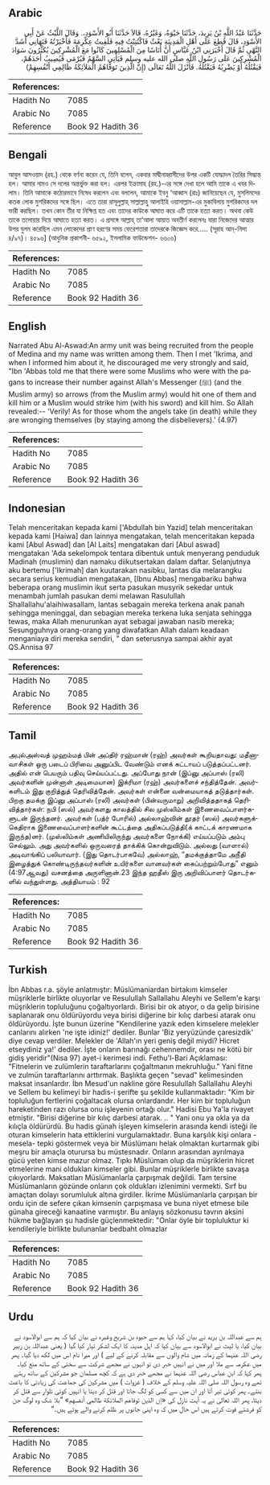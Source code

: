 ## Arabic


<div dir="rtl" lang="ar" style={{fontSize:'larger',backgroundColor:'#f8f9fa',padding:20}}>
حَدَّثَنَا عَبْدُ اللَّهِ بْنُ يَزِيدَ، حَدَّثَنَا حَيْوَةُ، وَغَيْرُهُ، قَالاَ حَدَّثَنَا أَبُو الأَسْوَدِ،‏.‏ وَقَالَ اللَّيْثُ عَنْ أَبِي الأَسْوَدِ، قَالَ قُطِعَ عَلَى أَهْلِ الْمَدِينَةِ بَعْثٌ فَاكْتُتِبْتُ فِيهِ فَلَقِيتُ عِكْرِمَةَ فَأَخْبَرْتُهُ فَنَهَانِي أَشَدَّ النَّهْىِ ثُمَّ قَالَ أَخْبَرَنِي ابْنُ عَبَّاسٍ أَنَّ أُنَاسًا مِنَ الْمُسْلِمِينَ كَانُوا مَعَ الْمُشْرِكِينَ يُكَثِّرُونَ سَوَادَ الْمُشْرِكِينَ عَلَى رَسُولِ اللَّهِ صلى الله عليه وسلم فَيَأْتِي السَّهْمُ فَيُرْمَى فَيُصِيبُ أَحَدَهُمْ، فَيَقْتُلُهُ أَوْ يَضْرِبُهُ فَيَقْتُلُهُ‏.‏ فَأَنْزَلَ اللَّهُ تَعَالَى ‏(‏إِنَّ الَّذِينَ تَوَفَّاهُمُ الْمَلاَئِكَةُ ظَالِمِي أَنْفُسِهِمْ‏)‏
</div>
<div style={{backgroundColor:'#f8f9fa',padding:20, marginBottom: 10}}><table> <thead> <tr> <th>References:</th> <th></th> </tr> </thead> <tbody><tr><td>Hadith No</td><td>7085</td></tr><tr><td>Arabic No</td><td>7085</td></tr><tr><td>Reference</td><td>Book 92 Hadith 36</td></tr></tbody></table></div>

## Bengali


<div dir="ltr" lang="bn" style={{fontSize:'larger',backgroundColor:'#f8f9fa',padding:20}}>
আবুল আসওয়াদ (রহ.) থেকে বর্ণনা করেন যে, তিনি বলেন, একবার মাদ্বীনাহ্বাসীদের উপর একটি যোদ্ধাদল তৈরির সিদ্ধান্ত হল। আমার নামও সে দলের অন্তর্ভুক্ত করা হল। এরপর ইক্রামাহ (রহ.)-এর সঙ্গে দেখা হলে আমি তাকে এ খবর দিলাম। তিনি আমাকে কঠোরভাবে নিষেধ করলেন এবং বললেন, আমাকে ইবনু ‘আব্বাস (রাঃ) জানিয়েছেন যে, মুসলিমদের কতক লোক মুশরিকদের সঙ্গে ছিল। এতে তারা রাসূলুল্লাহ্ সাল্লাল্লাহু আলাইহি ওয়াসাল্লাম-এর মুকাবিলায় মুশরিকদের দল ভারী করছিল। তখন কোন তীর যা নিক্ষিপ্ত হত এবং তাদের কাউকে আঘাত করে এটি তাকে হত্যা করত। অথবা কেউ তাকে তলোয়ার দিয়ে আঘাতে হত্যা করত। এ প্রসঙ্গে আল্লাহ্ তা‘আলা আয়াত অবতীর্ণ করলেনঃ যারা নিজেদের আত্মার উপর যুলম করেছিল এমন লোকেদের প্রাণ হরণের সময় ফেরেশতারা তাদেরকে জিজ্ঞেস করে..... (সূরাহ আন্-নিসা ৪/৯৭)। ৪৫৯৬] (আধুনিক প্রকাশনী- ৬৫৯২, ইসলামিক ফাউন্ডেশন- ৬৬০৬)
</div>
<div style={{backgroundColor:'#f8f9fa',padding:20, marginBottom: 10}}><table> <thead> <tr> <th>References:</th> <th></th> </tr> </thead> <tbody><tr><td>Hadith No</td><td>7085</td></tr><tr><td>Arabic No</td><td>7085</td></tr><tr><td>Reference</td><td>Book 92 Hadith 36</td></tr></tbody></table></div>

## English


<div dir="ltr" lang="en" style={{fontSize:'larger',backgroundColor:'#f8f9fa',padding:20}}>
Narrated Abu Al-Aswad:An army unit was being recruited from the people of Medina and my name was written among them. Then I met 'Ikrima, and when I informed him about it, he discouraged me very strongly and said, "Ibn 'Abbas told me that there were some Muslims who were with the pagans to increase their number against Allah's Messenger (ﷺ) (and the Muslim army) so arrows (from the Muslim army) would hit one of them and kill him or a Muslim would strike him (with his sword) and kill him. So Allah revealed:-- 'Verily! As for those whom the angels take (in death) while they are wronging themselves (by staying among the disbelievers).' (4.97)
</div>
<div style={{backgroundColor:'#f8f9fa',padding:20, marginBottom: 10}}><table> <thead> <tr> <th>References:</th> <th></th> </tr> </thead> <tbody><tr><td>Hadith No</td><td>7085</td></tr><tr><td>Arabic No</td><td>7085</td></tr><tr><td>Reference</td><td>Book 92 Hadith 36</td></tr></tbody></table></div>

## Indonesian


<div dir="ltr" lang="id" style={{fontSize:'larger',backgroundColor:'#f8f9fa',padding:20}}>
Telah menceritakan kepada kami ['Abdullah bin Yazid] telah menceritakan kepada kami [Haiwa] dan lainnya mengatakan, telah menceritakan kepada kami [Abul Aswad] dan [Al Laits] mengatakan dari [Abul aswad] mengatakan 'Ada sekelompok tentara dibentuk untuk menyerang penduduk Madinah (muslimin) dan namaku diikutsertakan dalam daftar. Selanjutnya aku bertemu ['Ikrimah] dan kuutarakan nasibku, lantas dia melarangku secara serius kemudian mengatakan, [Ibnu Abbas] mengabariku bahwa beberapa orang muslimin ikut serta pasukan musyrik sekedar untuk menambah jumlah pasukan demi melawan Rasulullah Shallallahu'alaihiwasallam, lantas sebagain mereka terkena anak panah sehingga meninggal, dan sebagian mereka terkena luka senjata sehingga tewas, maka Allah menurunkan ayat sebagai jawaban nasib mereka; Sesungguhnya orang-orang yang diwafatkan Allah dalam keadaan menganiaya diri mereka sendiri, " dan seterusnya sampai akhir ayat QS.Annisa 97
</div>
<div style={{backgroundColor:'#f8f9fa',padding:20, marginBottom: 10}}><table> <thead> <tr> <th>References:</th> <th></th> </tr> </thead> <tbody><tr><td>Hadith No</td><td>7085</td></tr><tr><td>Arabic No</td><td>7085</td></tr><tr><td>Reference</td><td>Book 92 Hadith 36</td></tr></tbody></table></div>

## Tamil


<div dir="ltr" lang="ta" style={{fontSize:'larger',backgroundColor:'#f8f9fa',padding:20}}>
அபுல்அஸ்வத் முஹம்மத் பின் அப்திர் ரஹ்மான் (ரஹ்) அவர்கள் கூறியதாவது: மதீனாவாசிகள் ஒரு படைப் பிரிவை அனுப்பிட வேண்டும் எனக் கட்டாயப் படுத்தப்பட்டனர். அதில் என் பெயரும் பதிவு செய்யப்பட்டது. அப்போது நான் (இப்னு அப்பாஸ் (ரலி) அவர்களின் முன்னாள் அடிமையான) இக்ரிமா (ரஹ்) அவர்களைச் சந்தித்தேன். அவர்களிடம் இது குறித்துத் தெரிவித்தேன். அவர்கள் என்னை வன்மையாகத் தடுத்தார்கள். பிறகு தமக்கு இப்னு அப்பாஸ் (ரலி) அவர்கள் (பின்வருமாறு) அறிவித்ததாகத் தெரிவித்தார்கள்: நபி (ஸல்) அவர்களது காலத்தில் சில முஸ்லிம்கள் இணைவைப்பாளர்களுடன் இருந்தனர். அவர்கள் (பத்ர் போரில்) அல்லாஹ்வின் தூதர் (ஸல்) அவர்களுக்கெதிராக இணைவைப்பாளர்களின் கூட்டத்தை அதிகப்படுத்தி(க் காட்டக் காரணமாக இருந்த)னர். (முஸ்லிம்கள் அணியிலிருந்து அவர்களை நோக்கி) எய்யப்படும் அம்பு செல்லும். அது அவர்களில் ஒருவரைத் தாக்கிக் கொன்றுவிடும். அல்லது (வாளால்) அடிவாங்கிப் பலியாவார். (இது தொடர்பாகவே) அல்லாஹ், “தமக்குத்தாமே அநீதி இழைத்துக் கொண்டிருந்தவர்களின் உயிர்களை வானவர்கள் கைப்பற்றும்போது” எனும் (4:97ஆவது) வசனத்தை அருளினான்.23 இந்த ஹதீஸ் இரு அறிவிப்பாளர் தொடர்களில் வந்துள்ளது. அத்தியாயம் : 92
</div>
<div style={{backgroundColor:'#f8f9fa',padding:20, marginBottom: 10}}><table> <thead> <tr> <th>References:</th> <th></th> </tr> </thead> <tbody><tr><td>Hadith No</td><td>7085</td></tr><tr><td>Arabic No</td><td>7085</td></tr><tr><td>Reference</td><td>Book 92 Hadith 36</td></tr></tbody></table></div>

## Turkish


<div dir="ltr" lang="tr" style={{fontSize:'larger',backgroundColor:'#f8f9fa',padding:20}}>
İbn Abbas r.a. şöyle anlatmıştır: Müslümaniardan birtakım kimseler müşriklerle birlikte oluyorlar ve Resulullah Sallallahu Aleyhi ve Sellem'e karşı müşriklerin topluluğunu çoğaltıyorlardı. Birisi bir ok atıyor, o da gelip birisine saplanarak onu öldürüyordu veya birisi diğerine bir kılıç darbesi atarak onu öldürüyordu. İşte bunun üzerine "Kendilerine yazık eden kimselere melekler canlarını alırken 'ne işte idiniz!' dediler. Bunlar 'Biz yeryüzünde çaresizdik' diye cevap verdiler. Melekler de 'Allah'ın yeri geniş değil miydi? Hicret etseydiniz ya!' dediler. İşte onların barınağı cehennemdir, orası ne kötü bir gidiş yeridir"(Nisa 97) ayet-i kerimesi indi. Fethu'l-Bari Açıklaması: "Fitnelerin ve zulümlerin taraftarlarını çoğaltmanın mekruhluğu." Yani fitne ve zulmün taraftarlarını arttırmak. Başlıkta geçen "sevad" kelimesinden maksat insanlardır. İbn Mesud'un nakline göre Resulullah Sallallahu Aleyhi ve Sellem bu kelimeyi bir hadis-i şerifte şu şekilde kullanmaktadır: "Kim bir topluluğun fertlerini çoğaltacak olursa onlardandır. Her kim bir topluluğun hareketinden razı olursa onu işleyenin ortağı olur." Hadisi Ebu Ya'la rivayet etmiştir. "Birisi diğerine bir kılıç darbesi atarak. .. " Yani onu ya okla ya da kılıçla öldürürdü. Bu hadis günah işleyen kimselerin arasında kendi isteği ile oturan kimselerin hata ettiklerini vurgulamaktadır. Buna karşılık kişi onlara -mesela- tepki göstermek veya bir Müslümanı helak olmaktan kurtarmak gibi meşru bir amaçla oturursa bu müstesnadır. Onların arasından ayrılmaya gücü yeten kimse mazur olmaz. Tıpkı Müslüman olup da müşriklerin hicret etmelerine mani oldukları kimseler gibi. Bunlar müşriklerle birlikte savaşa çıkıyorlardı. Maksatları Müslümanlarla çarpışmak değildi. Tam tersine Müslümanların gözünde onların çok oldukları izlenimini vermekti. Sırf bu amaçtan dolayı sorumluluk altına girdiler. İkrime Müslümanlarla çarpışan bir ordu için de sefere çıkan kimsenin çarpışmasa ve buna niyet etmese bile günaha gireceği kanaatine varmıştır. Bu anlayış sözkonusu tavrın aksini hükme bağlayan şu hadisle güçlenmektedir: "Onlar öyle bir topluluktur ki kendileriyle birlikte bulunanlar bedbaht olmazlar
</div>
<div style={{backgroundColor:'#f8f9fa',padding:20, marginBottom: 10}}><table> <thead> <tr> <th>References:</th> <th></th> </tr> </thead> <tbody><tr><td>Hadith No</td><td>7085</td></tr><tr><td>Arabic No</td><td>7085</td></tr><tr><td>Reference</td><td>Book 92 Hadith 36</td></tr></tbody></table></div>

## Urdu


<div dir="rtl" lang="ur" style={{fontSize:'larger',backgroundColor:'#f8f9fa',padding:20}}>
ہم سے عبداللہ بن یزید نے بیان کیا، کہا ہم سے حیوہ بن شریح وغیرہ نے بیان کیا کہ ہم سے ابوالاسود نے بیان کیا، یا لیث نے ابوالاسود سے بیان کیا کہ اہل مدینہ کا ایک لشکر تیار کیا گیا ( یعنی عبداللہ بن زبیر رضی اللہ عنہما کے زمانہ میں شام والوں سے مقابلہ کرنے کے لیے ) اور میرا نام اس میں لکھ دیا گیا۔ پھر میں عکرمہ سے ملا اور میں نے انہیں خبر دی تو انہوں نے مجھے شرکت سے سختی کے ساتھ منع کیا۔ پھر کہا کہ ابن عباس رضی اللہ عنہما نے مجھے خبر دی ہے کہ کچھ مسلمان جو مشرکین کے ساتھ رہتے تھے وہ رسول اللہ صلی اللہ علیہ وسلم کے خلاف ( غزوات ) میں مشرکین کی جماعت کی زیادتی کا باعث بنتے۔ پھر کوئی تیر آتا اور ان میں سے کسی کو لگ جاتا اور قتل کر دیتا یا انہیں کوئی تلوار سے قتل کر دیتا، پھر اللہ تعالیٰ نے یہ آیت نازل کی «إن الذين توفاهم الملائكة ظالمي أنفسهم‏» ”بلا شک وہ لوگ جن کو فرشتے فوت کرتے ہیں اس حال میں کہ وہ اپنی جانوں پر ظلم کرنے والے ہوتے ہیں۔“
</div>
<div style={{backgroundColor:'#f8f9fa',padding:20, marginBottom: 10}}><table> <thead> <tr> <th>References:</th> <th></th> </tr> </thead> <tbody><tr><td>Hadith No</td><td>7085</td></tr><tr><td>Arabic No</td><td>7085</td></tr><tr><td>Reference</td><td>Book 92 Hadith 36</td></tr></tbody></table></div>